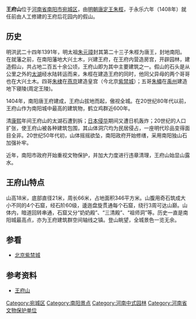 {{文物保护单位
| 级别 = 省级
| 省区市 = 河南省
| 名称 = 王府山
| 图片 = [[File:Wang_Fu_Shan_(10265504653).jpg|220px]]
| 编号 = 3-86
| 分类 = 
| 时代 = [[明|明]]
| 所在 = [[河南省|河南省]][[南阳市|南阳市]]
| 登录 = 2000年
}}
'''王府山'''位于[[河南省|河南省]][[南阳市|南阳市]][[宛城区|宛城区]]，由[[明朝|明朝]][[唐定王|唐定王]][[朱桱|朱桱]]，于永乐六年（1408年）就任前由人工修建的王府后花园内的假山。

==历史==
明洪武二十四年1391年，明太祖[[朱元璋|朱元璋]]封其第二十三子朱桱为唐王，封地南阳。在就藩之前，在南阳藩地大兴土木，兴建王府，在王府内营造房宫，开辟园林，建造假山，共占地二百五十余公顷，王府山即为其中主要建筑之一。假山的石头是从公里之外的[[太湖|太湖]]经水陆转运而来，朱桱在建造王府的同时，他同父异母的两个哥哥也在大兴土木。四哥[[朱棣|朱棣]]在[[燕京|燕京]]建造皇宫（今北京[[紫禁城|紫禁城]]）；五哥[[朱橚|朱橚]]在[[禹州|禹州]]建造地下寝陵(周定王陵)。

1404年，南阳唐王府建成，王府山拔地而起，傲视全城。在20世纪80年代以前，王府山作为南阳城中最高的建筑物，鹤立鸡群近600年。

清[[康熙|康熙]]年间王府山的太湖石遭到拆；[[日本侵华|日本侵华]]期间又遭日机轰炸；20世纪的人口扩张，使王府山被各种建筑包围，其山体洞穴均为民居侵占，一座明代珍品变得面目全非。20世纪50年代初，山体摇摇欲坠，南阳政府开始修缮，采用南阳独山石加强补牢。

近年，南阳市政府开始重视文物保护，并加大力度进行违章清理，王府山始显山露水。

==王府山特点==
山高18米，底部直径21米，周长66米，占地面积346平方米。山腹用奇石筑成大小不同的4个石窟，经石阶60级，逶迤盘旋贯通每个石窟，绕行3周可达山巅。山体内，暗道回转串通，石窟又分“奶奶殿”、“三清殿”、“祖师洞”等。历史一直是南阳城最高点，亦为王府建筑群空间轴线之镇。登山眺望，全城景色一览无余。

==参看==
*[[北京紫禁城|北京紫禁城]]

==参考资料==
*[http://www.wancheng.gov.cn/wczc/E_ReadNews.asp?NewsID=695 王府山]{{dead link|date=2018年3月 |bot=InternetArchiveBot |fix-attempted=yes }}

[[Category:宛城区|Category:宛城区]]
[[Category:南阳景点|Category:南阳景点]]
[[Category:河南中式园林|Category:河南中式园林]]
[[Category:河南省文物保护单位|Category:河南省文物保护单位]]